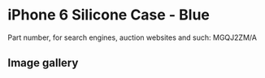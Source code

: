 
# iPhone 6 Silicone Case - Blue

Part number, for search engines, auction websites and such: MGQJ2ZM/A

## Image gallery

<div style={{ width: "768px" }}>
  <GalleryComponent
    images={[
      {
        original: "/everysource/MGQJ2.png",
        thumbnail: "/everypreview/MGQJ2.png",
      },
      {
        original: "/everysource/MGQJ2_AV1_GOLD.png",
        thumbnail: "/everypreview/MGQJ2_AV1_GOLD.png",
      },
      {
        original: "/everysource/MGQJ2_AV1_SILVER.png",
        thumbnail: "/everypreview/MGQJ2_AV1_SILVER.png",
      },
      {
        original: "/everysource/MGQJ2_AV1_SPACE_GRAY.png",
        thumbnail: "/everypreview/MGQJ2_AV1_SPACE_GRAY.png",
      },
      {
        original: "/everysource/MGQJ2_AV2.png",
        thumbnail: "/everypreview/MGQJ2_AV2.png",
      },
      {
        original: "/everysource/MGQJ2_AV3.png",
        thumbnail: "/everypreview/MGQJ2_AV3.png",
      },
      {
        original: "/everysource/MGQJ2_AV4.png",
        thumbnail: "/everypreview/MGQJ2_AV4.png",
      },
      {
        original: "/everysource/MGQJ2_AV5.png",
        thumbnail: "/everypreview/MGQJ2_AV5.png",
      }
    ]}
  />
</div>